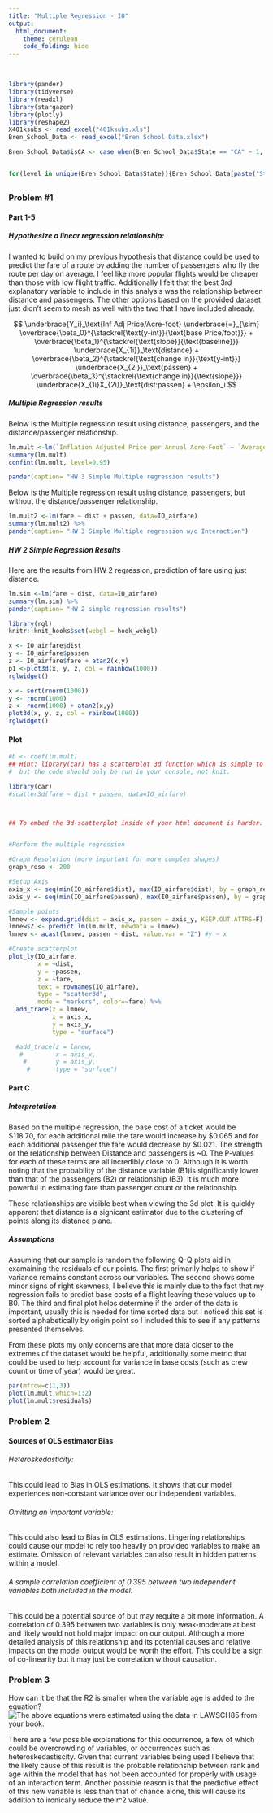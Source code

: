 ```yaml
---
title: "Multiple Regression - IO"
output: 
  html_document:
    theme: cerulean
    code_folding: hide
---
```


<br>

```r
library(pander)
library(tidyverse)
library(readxl)
library(stargazer)
library(plotly)
library(reshape2)
X401ksubs <- read_excel("401ksubs.xls")
Bren_School_Data <- read_excel("Bren School Data.xlsx")

```

```r
Bren_School_Data$isCA <- case_when(Bren_School_Data$State == "CA" ~ 1, Bren_School_Data$State!= "CA" ~0)


for(level in unique(Bren_School_Data$State)){Bren_School_Data[paste("State", level, sep="_")] <- ifelse(Bren_School_Data$State == level,1,0)}

```

## {.tabset .tabset-pills .tabset-fade}

### Problem #1 {.tabset .tabset-pills .tabset-fade}

#### Part 1-5 {.tabset .tabset-pills .tabset-fade}

##### Hypothesize a linear regression relationship:
I wanted to build on my previous hypothesis that distance could be used to predict the fare of a route by adding the number of passengers who fly the route per day on average. I feel like more popular flights would be cheaper than those with low flight traffic. Additionally I felt that the best 3rd explanatory variable to include in this analysis was the relationship between distance and passengers. The other options based on the provided dataset just didn't seem to mesh as well with the two that I have included already.

$$
\underbrace{Y_i}_\text{Inf Adj Price/Acre-foot} \underbrace{=}_{\sim} \overbrace{\beta_0}^{\stackrel{\text{y-int}}{\text{base Price/foot}}} + \overbrace{\beta_1}^{\stackrel{\text{slope}}{\text{baseline}}} \underbrace{X_{1i}}_\text{distance} + \overbrace{\beta_2}^{\stackrel{\text{change in}}{\text{y-int}}}  \underbrace{X_{2i}}_\text{passen} + \overbrace{\beta_3}^{\stackrel{\text{change in}}{\text{slope}}} \underbrace{X_{1i}X_{2i}}_\text{dist:passen} + \epsilon_i
$$


##### Multiple Regression results

Below is the Multiple regression result using distance, passengers, and the distance/passenger relationship.

```r
lm.mult <-lm(`Inflation Adjusted Price per Annual Acre-Foot` ~ `Average Annual Acre-Feet` + Year + State + Sale + `Ag-to-Urban`+ `Ag-to-Enivo` + `Urban-to-Urban`+ `Urban-to-Ag`+ `Urban-to-Enviro` + `Enviro-to-Urban`+ `Enviro-to-Ag`+ `Enviro-to-Enviro`, data=Bren_School_Data)
summary(lm.mult)
confint(lm.mult, level=0.95)

pander(caption= "HW 3 Simple Multiple regression results")
```

Below is the Multiple regression result using distance, passengers, but without the distance/passenger relationship.

```r
lm.mult2 <-lm(fare ~ dist + passen, data=IO_airfare)
summary(lm.mult2) %>%
pander(caption= "HW 3 Simple Multiple regression w/o Interaction")
```

##### HW 2 Simple Regression Results

Here are the results from HW 2 regression, prediction of fare using just distance.

```r
lm.sim <-lm(fare ~ dist, data=IO_airfare)
summary(lm.sim) %>%
pander(caption= "HW 2 simple regression results")
```


```r
library(rgl)
knitr::knit_hooks$set(webgl = hook_webgl)
```

```r
x <- IO_airfare$dist
y <- IO_airfare$passen 
z <- IO_airfare$fare + atan2(x,y)
p1 <-plot3d(x, y, z, col = rainbow(1000))
rglwidget()
```

```r
x <- sort(rnorm(1000))
y <- rnorm(1000)
z <- rnorm(1000) + atan2(x,y)
plot3d(x, y, z, col = rainbow(1000))
rglwidget()
```


#### Plot
```r
#b <- coef(lm.mult)
## Hint: library(car) has a scatterplot 3d function which is simple to use
#  but the code should only be run in your console, not knit.

library(car)
#scatter3d(fare ~ dist + passen, data=IO_airfare)



## To embed the 3d-scatterplot inside of your html document is harder.


#Perform the multiple regression

#Graph Resolution (more important for more complex shapes)
graph_reso <- 200

#Setup Axis
axis_x <- seq(min(IO_airfare$dist), max(IO_airfare$dist), by = graph_reso)
axis_y <- seq(min(IO_airfare$passen), max(IO_airfare$passen), by = graph_reso)

#Sample points
lmnew <- expand.grid(dist = axis_x, passen = axis_y, KEEP.OUT.ATTRS=F)
lmnew$Z <- predict.lm(lm.mult, newdata = lmnew)
lmnew <- acast(lmnew, passen ~ dist, value.var = "Z") #y ~ x

#Create scatterplot
plot_ly(IO_airfare, 
        x = ~dist, 
        y = ~passen, 
        z = ~fare,
        text = rownames(IO_airfare), 
        type = "scatter3d", 
        mode = "markers", color=~fare) %>%
  add_trace(z = lmnew,
            x = axis_x,
            y = axis_y,
            type = "surface")

  #add_trace(z = lmnew,
   #         x = axis_x,
    #        y = axis_y,
     #       type = "surface")
```
#### Part C {.tabset .tabset-pills .tabset-fade}

##### Interpretation 

Based on the multiple regression, the base cost of a ticket would be \$118.70, for each additional mile the fare would increase by \$0.065 and for each additional passenger the fare would decrease by \$0.021. The strength or the relationship between Distance and passengers is ~0. The P-values for each of these terms are all incredibly close to 0. Although it is worth noting that the probability of the distance variable (B1)is significantly lower than that of the passengers (B2) or relationship (B3), it is much more powerful in estimating fare than passenger count or the relationship.

These relationships are visible best when viewing the 3d plot. It is quickly apparent that distance is a signicant estimator due to the clustering of points along its distance plane. 

##### Assumptions

Assuming that our sample is random the following Q-Q plots aid in examaining the residuals of our points. The first primarily helps to show if variance remains constant across our variables. The second shows some minor signs of right skewness, I believe this is mainly due to the fact that my regression fails to predict base costs of a flight leaving these values up to B0. The third and final plot helps determine if the order of the data is important, usually this is needed for time sorted data but I noticed this set is sorted alphabetically by origin point so I included this to see if any patterns presented themselves. 

From these plots my only concerns are that more data closer to the extremes of the dataset would be helpful, additionally some metric that could be used to help account for variance in base costs (such as crew count or time of year) would be great.

```r
par(mfrow=c(1,3))
plot(lm.mult,which=1:2)
plot(lm.mult$residuals)
```

### Problem 2 

#### Sources of OLS estimator Bias {.tabset .tabset-pills .tabset-fade}

###### Heteroskedasticity: 

This could lead to Bias in OLS estimations. It shows that our model experiences non-constant variance over our independent variables.

###### Omitting an important variable: 

This could also lead to Bias in OLS estimations. Lingering relationships could cause our model to rely too heavily on provided variables to make an estimate. Omission of relevant variables can also result in hidden patterns within a model.

###### A sample correlation coefficient of 0.395 between two independent variables both included in the model:

This could be a potential source of but may requite a bit more information. A correlation of 0.395 between two variables is only weak-moderate at best and likely would not hold major impact on our output. Although a more detailed analysis of this relationship and its potential causes and relative impacts on the model output would be worth the effort. This could be a sign of co-linearity but it may just be correlation without causation.

### Problem 3
How can it be that the R2 is smaller when the variable age is added to the equation?
![The above equations were estimated using the data in LAWSCH85 from your book.](Chapter-3-1.png)

There are a few possible explanations for this occurrence, a few of which could be overcrowding of variables, or occurrences such as heteroskedastiscity. Given that current variables being used I believe that the likely cause of this result is the probable relationship between rank and age within the model that has not been accounted for properly with usage of an interaction term. Another possible reason is that the predictive effect of this new variable is less than that of chance alone, this will cause its addition to ironically reduce the r^2 value.


##
